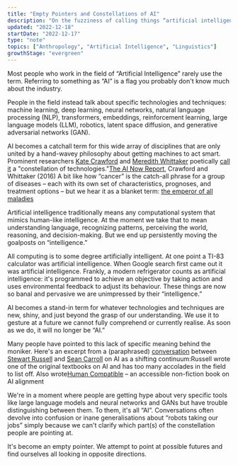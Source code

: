 ```yaml
---
title: "Empty Pointers and Constellations of AI"
description: "On the fuzziness of calling things “artificial intelligence” and moving the goalposts"
updated: "2022-12-18"
startDate: "2022-12-17"
type: "note"
topics: ["Anthropology", "Artificial Intelligence", "Linguistics"]
growthStage: "evergreen"
---
```



<IntroParagraph>Most people who work in the field of “Artificial Intelligence” rarely use the term. Referring to something as “AI” is a flag you probably don't know much about the industry.</IntroParagraph>

People in the field instead talk about specific technologies and techniques: machine learning, deep learning, neural networks, natural language processing (NLP), transformers, embeddings, reinforcement learning, large language models (LLM), robotics, latent space diffusion, and generative adversarial networks (GAN).

AI becomes a catchall term for this wide array of disciplines that are only united by a hand-wavey philosophy about getting machines to act smart. Prominent researchers [Kate Crawford](https://en.wikipedia.org/wiki/Kate_Crawford) and [Meredith Whittaker](https://en.wikipedia.org/wiki/Meredith_Whittaker) poetically [call it](https://ainowinstitute.org/AI_Now_2016_Report.pdf) a "constellation of technologies."<Footnote idName={1}>[The AI Now Report](https://ainowinstitute.org/AI_Now_2016_Report.pdf), Crawford and Whittaker <YearsAgo>(2016)</YearsAgo></Footnote> A bit like how “cancer” is the catch-all phrase for a group of diseases – each with its own set of characteristics, prognoses, and treatment options – but we hear it as a blanket term: [the emperor of all maladies](https://en.wikipedia.org/wiki/The_Emperor_of_All_Maladies)

Artificial intelligence traditionally means any computational system that mimics human-like intelligence. At the moment we take that to mean understanding language, recognizing patterns, perceiving the world, reasoning, and decision-making. But we end up persistently moving the goalposts on “intelligence.”

All computing is to some degree artificially intelligent. At one point a TI-83 calculator was artificial intelligence. When Google search first came out it was artificial intelligence. Frankly, a modern refrigerator counts as artificial intelligence: it's programmed to achieve an objective by taking action and uses environmental feedback to adjust its behaviour. These things are now so banal and pervasive we are unimpressed by their “intelligence.”

AI becomes a stand-in term for whatever technologies and techniques are new, shiny, and just beyond the grasp of our understanding. We use it to gesture at a future we cannot fully comprehend or currently realise. As soon as we do, it will no longer be “AI.”

Many people have pointed to this lack of specific meaning behind the moniker. Here's an excerpt from a (paraphrased) [conversation](https://youtu.be/txGYG60TICA?t=411) between [Stewart Russell](https://en.wikipedia.org/wiki/Stuart_J._Russell) and [Sean Carroll](https://en.wikipedia.org/wiki/Sean_M._Carroll) on AI as a shifting continuum:<Footnote idName={2}>Russell wrote one of the original textbooks on AI and has too many accolades in the field to list off. Also wrote[Human Compatible](https://en.wikipedia.org/wiki/Human_Compatible) – an accessible non-fiction book on AI alignment</Footnote>

<AIConversation />

We're in a moment where people are getting hype about very specific tools like large language models and neural networks and GANs but have trouble distinguishing between them. To them, it's all “AI”. Conversations often devolve into confusion or inane generalisations about “robots taking our jobs” simply because we can't clarify which part(s) of the constellation people are pointing at.

It's become an empty pointer. We attempt to point at possible futures and find ourselves all looking in opposite directions.
